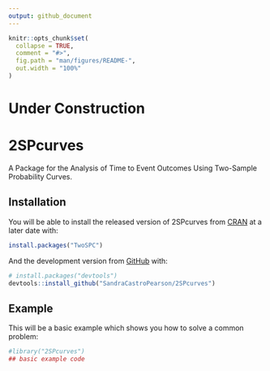 ```yaml
---
output: github_document
---
```


<!-- README.md is generated from README.Rmd. Please edit that file -->

```r
knitr::opts_chunk$set(
  collapse = TRUE,
  comment = "#>",
  fig.path = "man/figures/README-",
  out.width = "100%"
)
```

# Under Construction

# 2SPcurves

<!-- badges: start -->
<!-- badges: end -->

A  Package  for  the  Analysis  of  Time  to  Event  Outcomes Using  Two-Sample Probability Curves.

## Installation

You will be able to install the released version of 2SPcurves from [CRAN](https://CRAN.R-project.org) at a later date with:

``` r
install.packages("TwoSPC")
```

And the development version from [GitHub](https://github.com/) with:

``` r
# install.packages("devtools")
devtools::install_github("SandraCastroPearson/2SPcurves")
```
## Example

This will be a basic example which shows you how to solve a common problem:

```r
#library("2SPcurves")
## basic example code
```
